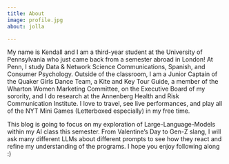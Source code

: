 ```yaml
---
title: About
image: profile.jpg
about: jolla

---
```



My name is Kendall and I am a third-year student at the University of Pennsylvania who just came back from a semester abroad in London! At Penn, I study Data & Network Science Communications, Spanish, and Consumer Psychology. Outside of the classroom, I am a Junior Captain of the Quaker Girls Dance Team, a Kite and Key Tour Guide, a member of the Wharton Women Marketing Committee, on the Executive Board of my sorority, and I do research at the Annenberg Health and Risk Communication Institute. I love to travel, see live performances, and play all of the NYT Mini Games (Letterboxed especially) in my free time.

This blog is going to focus on my exploration of Large-Language-Models within my AI class this semester. From Valentine's Day to Gen-Z slang, I will ask many different LLMs about different prompts to see how they react and refine my understanding of the programs. I hope you enjoy following along :)